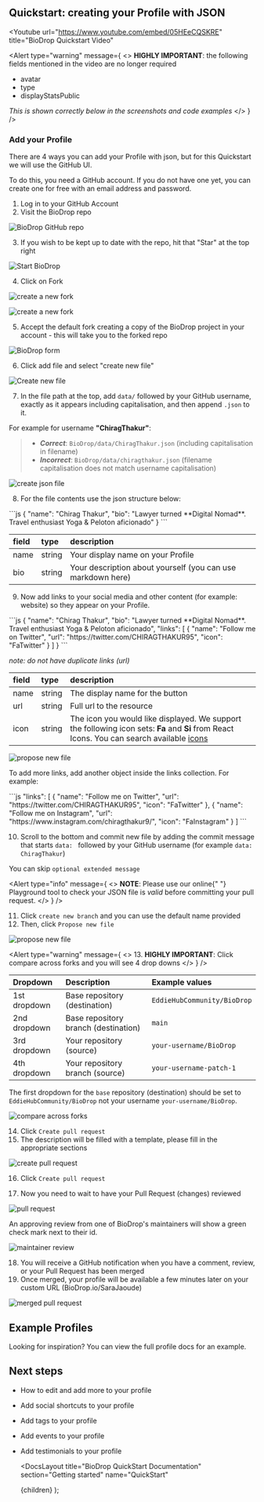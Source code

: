 
## Quickstart: creating your Profile with JSON

<Youtube
  url="https://www.youtube.com/embed/05HEeCQSKRE"
  title="BioDrop Quickstart Video"
></Youtube>

<Alert
  type="warning"
  message={
    <>
      <strong>HIGHLY IMPORTANT</strong>: the following fields mentioned in the
      video are no longer required
      <ul>
        <li>avatar</li>
        <li>type</li>
        <li>displayStatsPublic</li>
      </ul>
      <i>This is shown correctly below in the screenshots and code examples</i>
    </>
  }
/>

### Add your Profile

There are 4 ways you can add your Profile with json, but for this Quickstart we will use the GitHub UI.

To do this, you need a GitHub account. If you do not have one yet, you can create one for free with an email address and password.

1. Log in to your GitHub Account
2. Visit the <Link target="_blank" href="https://github.com/EddieHubCommunity/BioDrop">BioDrop repo</Link>

![BioDrop GitHub repo](https://user-images.githubusercontent.com/34659530/266604042-6d255d25-8bca-4aed-b2c1-65eb3e133da7.png)

3. If you wish to be kept up to date with the repo, hit that "Star" at the top right

![Start BioDrop](https://user-images.githubusercontent.com/34659530/266605023-04688017-e464-4df7-a74c-ab9b16668fa4.png)

4. Click on Fork

![create a new fork](https://user-images.githubusercontent.com/34659530/266606626-c4191acf-e86e-4375-a0a6-4b0bbd5afc30.png)

![create a new fork](https://user-images.githubusercontent.com/34659530/269885058-6ddcae2c-d067-4c24-8462-b6db79ce2659.png)

5. Accept the default fork creating a copy of the BioDrop project in your account - this will take you to the forked repo

![BioDrop form](https://user-images.githubusercontent.com/34659530/269885676-d2be4b89-6f19-40db-b673-943b23ab9519.png)

6. Click add file and select "create new file"

![Create new file](https://user-images.githubusercontent.com/34659530/269888417-3562f866-2c76-4da8-98bf-cc6112b8d3de.png)

7. In the file path at the top, add `data/` followed by your GitHub username, exactly as it appears including capitalisation, and then append `.json` to it.

For example for username **"ChiragThakur"**:

> - _**Correct**_: `BioDrop/data/ChiragThakur.json` (including capitalisation in filename)
> - _**Incorrect**_: `BioDrop/data/chiragthakur.json` (filename capitalisation does not match username capitalisation)

![create json file](https://user-images.githubusercontent.com/34659530/269888445-8b6895b3-f570-4c50-b736-b8235163aa4d.png)

8. For the file contents use the json structure below:

<ClipboardCopy>
```js
{
  "name": "Chirag Thakur",
  "bio": "Lawyer turned **Digital Nomad**. Travel enthusiast Yoga & Peloton aficionado"
}
```
</ClipboardCopy>

| field | type   | description                                                 |
| :---- | :----- | :---------------------------------------------------------- |
| name  | string | Your display name on your Profile                           |
| bio   | string | Your description about yourself (you can use markdown here) |

9. Now add links to your social media and other content (for example: website) so they appear on your Profile.

<ClipboardCopy>
```js
{
  "name": "Chirag Thakur",
  "bio": "Lawyer turned **Digital Nomad**. Travel enthusiast Yoga & Peloton aficionado",
  "links": [
    {
      "name": "Follow me on Twitter",
      "url": "https://twitter.com/CHIRAGTHAKUR95",
      "icon": "FaTwitter"
    }
  ]
}
```
</ClipboardCopy>

_note: do not have duplicate links (url)_

| field | type   | description                                                                                                                                                           |
| :---- | :----- | :-------------------------------------------------------------------------------------------------------------------------------------------------------------------- |
| name  | string | The display name for the button                                                                                                                                       |
| url   | string | Full url to the resource                                                                                                                                              |
| icon  | string | The icon you would like displayed. We support the following icon sets: **Fa** and **Si** from React Icons. You can search available [icons](https://biodrop.io/icons) |

![propose new file](https://user-images.githubusercontent.com/34659530/269891349-815771e1-6548-485d-9032-697f98265d63.png)

To add more links, add another object inside the links collection. For example:

<ClipboardCopy>
```js
  "links": [
    {
      "name": "Follow me on Twitter",
      "url": "https://twitter.com/CHIRAGTHAKUR95",
      "icon": "FaTwitter"
    },
    {
      "name": "Follow me on Instagram",
      "url": "https://www.instagram.com/chiragthakur9/",
      "icon": "FaInstagram"
    }
  ]
```
</ClipboardCopy>

10. Scroll to the bottom and commit new file by adding the commit message that starts `data: ` followed by your GitHub username (for example `data: ChiragThakur`)

You can skip `optional extended message`

<Alert
  type="info"
  message={
    <>
      <strong>NOTE</strong>: Please use our online{" "}
      <Link href="https://biodrop.io/playground">Playground</Link> tool to check
      your JSON file is <i>valid</i> before committing your pull request.
    </>
  }
/>

11. Click `create new branch` and you can use the default name provided
12. Then, click `Propose new file`

![propose new file](https://user-images.githubusercontent.com/34659530/269893941-338a9991-8023-4b99-b7a7-aa9c29bae9a8.png)

<Alert
  type="warning"
  message={
    <>
      13. <strong>HIGHLY IMPORTANT</strong>: Click compare across forks and you
      will see 4 drop downs
    </>
  }
/>

| Dropdown     | Description                          | Example values              |
| :----------- | :----------------------------------- | :-------------------------- |
| 1st dropdown | Base repository (destination)        | `EddieHubCommunity/BioDrop` |
| 2nd dropdown | Base repository branch (destination) | `main`                      |
| 3rd dropdown | Your repository (source)             | `your-username/BioDrop`     |
| 4th dropdown | Your repository branch (source)      | `your-username-patch-1`     |

The first dropdown for the `base` repository (destination) should be set to `EddieHubCommunity/BioDrop` not your username `your-username/BioDrop`.

![compare across forks](https://user-images.githubusercontent.com/34659530/269904006-12c06eb3-8fcb-420d-ac09-93a4dd50d1be.png)

14. Click `Create pull request`
15. The description will be filled with a template, please fill in the appropriate sections

![create pull request](https://user-images.githubusercontent.com/82668196/208292192-704402e7-c2d6-432e-8dab-cb6a678866c1.png)

16. Click `Create pull request`

17. Now you need to wait to have your Pull Request (changes) reviewed

![pull request](https://user-images.githubusercontent.com/34659530/269924986-4ca0783c-1fe6-4331-bbde-b48876bd9bf2.png)

An approving review from one of BioDrop's maintainers will show a green check mark next to their id.

![maintainer review](https://user-images.githubusercontent.com/34659530/269925671-25785be9-7b96-46a7-afc3-f5a38a8fbf90.png)

18. You will receive a GitHub notification when you have a comment, review, or your Pull Request has been merged
19. Once merged, your profile will be available a few minutes later on your custom URL (<Link href="https://biodrop.io/SaraJaoude">BioDrop.io/SaraJaoude</Link>)

![merged pull request](https://user-images.githubusercontent.com/34659530/269926139-80038d45-ab70-42ea-b43f-14bd37e0a5ff.png)

## Example Profiles

Looking for inspiration? You can view the <Link href="/docs/full-profile-example">full profile docs</Link> for an example.

## Next steps

- How to <Link href="/docs/how-to-guides/editing-json">edit and add more</Link> to your profile
- Add <Link href="/docs/how-to-guides/socials-shortcuts-json">social shortcuts</Link> to your profile
- Add <Link href="/docs/how-to-guides/tags-json">tags</Link> to your profile
- Add <Link href="/docs/how-to-guides/events-json">events</Link> to your profile
- Add <Link href="/docs/how-to-guides/testimonials-json">testimonials</Link> to your profile

  <DocsLayout
    title="BioDrop QuickStart Documentation"
    section="Getting started"
    name="QuickStart"
  >
    {children}
  </DocsLayout>
);

